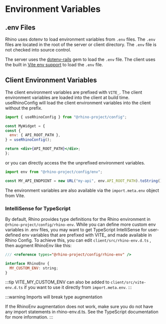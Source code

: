 # Environment Variables

## .env Files

Rhino uses dotenv to load environment variables from `.env` files. The `.env` files are located in the root of the server or client directory. The `.env` file is not checked into source control.

The server uses the [dotenv-rails](https://github.com/bkeepers/dotenv) gem to load the `.env` file. The client uses the built in [Vite env support](https://vitejs.dev/guide/env-and-mode) to load the `.env` file.

## Client Environment Variables

The client environment variables are prefixed with `VITE_`. The client environment variables are loaded into the client at build time. useRhinoConfig will load the client environment variables into the client without the prefix.

```jsx
import { useRhinoConfig } from "@rhino-project/config";

const MyWidget = {
const {
  env: { API_ROOT_PATH },
} = useRhinoConfig();

return <div>{API_ROOT_PATH}</div>;
};
```

or you can directly access the the unprefixed environment variables.

```jsx
import env from "@rhino-project/config/env";

const MY_API_ENDPOINT = new URL("my-api", env.API_ROOT_PATH).toString();
```

The environment variables are also available via the `import.meta.env` object from Vite.

### IntelliSense for TypeScript

By default, Rhino provides type definitions for the Rhino environment in `@rhino-project/config/rhino-env`. While you can define more custom env variables in .env files, you may want to get TypeScript IntelliSense for user-defined env variables that are prefixed with VITE\_ and made available in Rhino Config. To achieve this, you can edit `client/src/rhino-env.d.ts` , then augment RhinoEnv like this:

```jsx
/// <reference types="@rhino-project/config/rhino-env" />

interface RhinoEnv {
  MY_CUSTOM_ENV: string;
}
```

:::tip
VITE_MY_CUSTOM_ENV can also be added to `client/src/vite-env.d.ts` if you want to use it directly from `import.meta.env`.
:::

:::warning
Imports will break type augmentation

If the RhinoEnv augmentation does not work, make sure you do not have any import statements in rhino-env.d.ts. See the TypeScript documentation for more information.
:::
